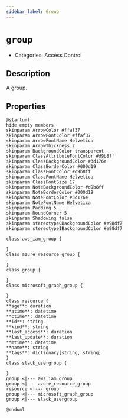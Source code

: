 ```yaml
---
sidebar_label: Group
---
```


# `group`

- Categories: Access Control

## Description

A group.

## Properties

<ZoomPanPinch>

```kroki imgType="plantuml" imgAlt="Diagram of Group data model"
@startuml
hide empty members
skinparam ArrowColor #ffaf37
skinparam ArrowFontColor #ffaf37
skinparam ArrowFontName Helvetica
skinparam ArrowThickness 2
skinparam BackgroundColor transparent
skinparam ClassAttributeFontColor #d9b8ff
skinparam ClassBackgroundColor #3d176e
skinparam ClassBorderColor #000d19
skinparam ClassFontColor #d9b8ff
skinparam ClassFontName Helvetica
skinparam ClassFontSize 17
skinparam NoteBackgroundColor #d9b8ff
skinparam NoteBorderColor #000d19
skinparam NoteFontColor #3d176e
skinparam NoteFontName Helvetica
skinparam Padding 5
skinparam RoundCorner 5
skinparam Shadowing false
skinparam stereotypeCBackgroundColor #e98df7
skinparam stereotypeIBackgroundColor #e98df7

class aws_iam_group {

}
class azure_resource_group {

}
class group {

}
class microsoft_graph_group {

}
class resource {
**age**: duration
**atime**: datetime
**ctime**: datetime
**id**: string
**kind**: string
**last_access**: duration
**last_update**: duration
**mtime**: datetime
**name**: string
**tags**: dictionary[string, string]
}
class slack_usergroup {

}
group <|--- aws_iam_group
group <|--- azure_resource_group
resource <|--- group
group <|--- microsoft_graph_group
group <|--- slack_usergroup

@enduml
```

</ZoomPanPinch>
